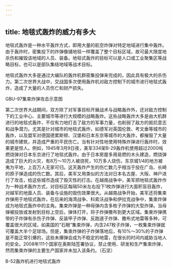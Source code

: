 ```yaml
---
---
---
```

title: 地毯式轰炸的威力有多大
---




地毯式轰炸是一种水平轰炸方式，即用大量的航空炸弹对特定地域进行集中轰炸。由于轰炸时，密集投下的炸弹像铺地毯一样覆盖了整个目标区域，故可最大限度地杀伤和摧毁该地域的人员、装备。地毯式轰炸的目标可以是人口或工业聚集区等战略目标，也可以是部队集结地域等战术目标。

地毯式轰炸大多是通过大编队的轰炸机群密集投弹来完成的，因此具有极大的杀伤力。第二次世界大战中，交战国多次使用轰炸机对敌方控制下的城市进行地毯式轰炸，造成了大量的人员伤亡和财产损失。

GBU-97集束炸弹攻击示意图



第二次世界大战期间，双方除了对军事目标开展战术与战略轰炸外，还对敌方控制下的工业中心、主要城市等进行大规模的战略轰炸。这些战略轰炸大多是由大机群进行的地毯式轰炸，不仅有力地打击了敌方的军事力量，也削弱了敌方的抵抗意志和战争潜力。尤其是针对城市的地毯式轰炸，如德军对英国伦敦、考文垂等城市的轰炸，以及盟军对德国德累斯顿、汉堡和日本东京等城市的大轰炸，都摧毁了大量的城市建筑，并造成严重的平民伤亡。当有针对性地使用特殊炸弹进行轰炸时，效果更是惊人。例如，1945年3月9日夜，美军334架B-29轰炸机使用超过2000吨燃烧弹对日本东京进行了地毯式轰炸。由于日本房屋多用易燃的木头建造，燃烧弹造成了巨大的火灾，有8万～10万人被烧死，10万多人烧伤，东京城1/4的地方被夷为平地，上百万人无家可归。这天轰炸产生的伤亡数几乎相当于投在广岛、长崎的原子弹造成的伤亡数。其后，美军又用类似的方法对日本名古屋、大阪、神户进行了攻击，给这些城市造成了毁灭性的打击。在越南战争中，美军把地毯式轰炸作为一种战术轰炸方式，对目标区每隔50米左右投下1枚炸弹进行大面积盲目轰炸，对越军的地面人员、装备与设施的毁伤效果很大。从越南战争开始，美军还将集束炸弹用于地毯式轰炸，在后来的海湾战争、科索沃战争和伊拉克战争中，集束炸弹成为地毯式轰炸中的主角。集束炸弹是一种母弹内含多枚子炸弹的大型炸弹。当母弹被投放或发射到目标上空后，弹体打开，将子炸弹撒布到更大区域。集束炸弹携带的子炸弹有杀伤子炸弹、反装甲子炸弹、反跑道子炸弹、撒布式地雷等多种，可覆盖很大的区域，如美国的“石眼”集束炸弹，内含247枚子炸弹，一枚集束炸弹就可覆盖大半个足球场。但是，集束炸弹的子炸弹落地后，有10%～30%的子炸弹是不能正常引爆的，这些未爆弹会成为不稳定的地雷，在很长的时间内威胁当地人的安全。2008年111个国家在奥斯陆签署协议，禁止使用、研发和生产集束炸弹，然而集束炸弹的主要生产国家并未加入该条约。（石坚）

B-52轰炸机进行地毯式轰炸